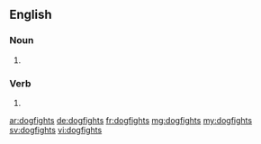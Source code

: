 ==English==

===Noun===
{{head|en|plural}}

# {{plural of|dogfight|lang=en}}

===Verb===
{{head|en}}

# {{en-third-person singular of|dogfight}}

[[ar:dogfights]]
[[de:dogfights]]
[[fr:dogfights]]
[[mg:dogfights]]
[[my:dogfights]]
[[sv:dogfights]]
[[vi:dogfights]]